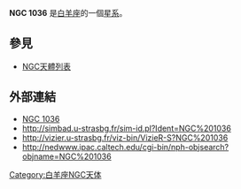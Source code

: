 {{NGCInfoBox|NGCID=NGC 1036|發現者=弗里德里希·威廉·赫歇爾|發現日期=1785年11月29日|其他編號=IC 1828, UGC 2160,MCG 3-7-41|曆元=J2000.0|赤經=40分29秒
|赤緯=19°17'49"|星座=白羊座|星體=星系|星等=12.7|表面亮度=13.1|藍等=13.7}}

'''NGC 1036''' 是[[白羊座|白羊座]]的一個[[星系|星系]]。

== 參見 ==
* [[NGC天體列表|NGC天體列表]]

== 外部連結 ==
* [http://www.seds.org/~spider/ngc/ngc.cgi?1036 NGC 1036]{{dead link|date=2017年11月 |bot=InternetArchiveBot |fix-attempted=yes }}
* http://simbad.u-strasbg.fr/sim-id.pl?Ident=NGC%201036
* http://vizier.u-strasbg.fr/viz-bin/VizieR-S?NGC%201036{{Wayback|url=http://vizier.u-strasbg.fr/viz-bin/VizieR-S?NGC%201036 |date=20160303191046 }}
* http://nedwww.ipac.caltech.edu/cgi-bin/nph-objsearch?objname=NGC%201036{{Wayback|url=http://nedwww.ipac.caltech.edu/cgi-bin/nph-objsearch?objname=NGC%201036 |date=20191018172027 }}

{{Catalogs|NGC=1036}}

[[Category:白羊座NGC天体|Category:白羊座NGC天体]]